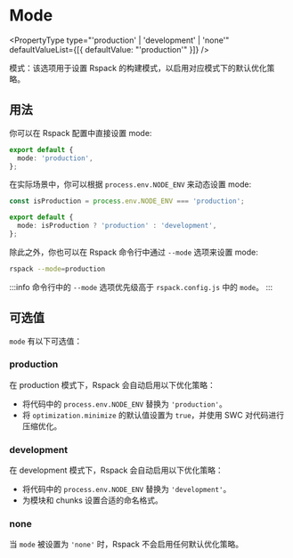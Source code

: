 
<WebpackLicense from="https://webpack.js.org/configuration/node/" />

# Mode

<PropertyType
  type="'production' | 'development' | 'none'"
  defaultValueList={[{ defaultValue: "'production'" }]}
/>

模式：该选项用于设置 Rspack 的构建模式，以启用对应模式下的默认优化策略。

## 用法

你可以在 Rspack 配置中直接设置 mode:

```ts title="rspack.config.mjs"
export default {
  mode: 'production',
};
```

在实际场景中，你可以根据 `process.env.NODE_ENV` 来动态设置 mode:

```ts title="rspack.config.mjs"
const isProduction = process.env.NODE_ENV === 'production';

export default {
  mode: isProduction ? 'production' : 'development',
};
```

除此之外，你也可以在 Rspack 命令行中通过 `--mode` 选项来设置 mode:

```bash
rspack --mode=production
```

:::info
命令行中的 `--mode` 选项优先级高于 `rspack.config.js` 中的 `mode`。
:::

## 可选值

`mode` 有以下可选值：

### production

在 production 模式下，Rspack 会自动启用以下优化策略：

- 将代码中的 `process.env.NODE_ENV` 替换为 `'production'`。
- 将 `optimization.minimize` 的默认值设置为 `true`，并使用 SWC 对代码进行压缩优化。

### development

在 development 模式下，Rspack 会自动启用以下优化策略：

- 将代码中的 `process.env.NODE_ENV` 替换为 `'development'`。
- 为模块和 chunks 设置合适的命名格式。

### none

当 `mode` 被设置为 `'none'` 时，Rspack 不会启用任何默认优化策略。
